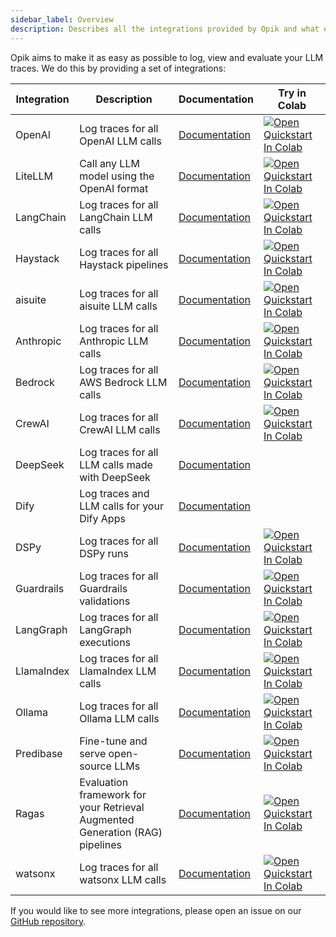```yaml
---
sidebar_label: Overview
description: Describes all the integrations provided by Opik and what each framework can be used for
---
```


Opik aims to make it as easy as possible to log, view and evaluate your LLM traces. We do this by providing a set of integrations:

| Integration | Description                                                                  | Documentation                                             | Try in Colab                                                                                                                                                                                                                        |
| ----------- | ---------------------------------------------------------------------------- | --------------------------------------------------------- | ----------------------------------------------------------------------------------------------------------------------------------------------------------------------------------------------------------------------------------- |
| OpenAI      | Log traces for all OpenAI LLM calls                                          | [Documentation](/docs/tracing/integrations/openai)        | [![Open Quickstart In Colab](https://colab.research.google.com/assets/colab-badge.svg)](https://colab.research.google.com/github/comet-ml/opik/blob/master/apps/opik-documentation/documentation/docs/cookbook/openai.ipynb)        |
| LiteLLM     | Call any LLM model using the OpenAI format                                   | [Documentation](/docs/tracing/integrations/litellm)       | [![Open Quickstart In Colab](https://colab.research.google.com/assets/colab-badge.svg)](https://colab.research.google.com/github/comet-ml/opik/blob/master/apps/opik-documentation/documentation/docs/cookbook/litellm.ipynb)       |
| LangChain   | Log traces for all LangChain LLM calls                                       | [Documentation](/docs/tracing/integrations/langchain)     | [![Open Quickstart In Colab](https://colab.research.google.com/assets/colab-badge.svg)](https://colab.research.google.com/github/comet-ml/opik/blob/master/apps/opik-documentation/documentation/docs/cookbook/langchain.ipynb)     |
| Haystack    | Log traces for all Haystack pipelines                                        | [Documentation](/docs/tracing/integrations/haystack)      | [![Open Quickstart In Colab](https://colab.research.google.com/assets/colab-badge.svg)](https://colab.research.google.com/github/comet-ml/opik/blob/master/apps/opik-documentation/documentation/docs/cookbook/haystack.ipynb)      |
| aisuite     | Log traces for all aisuite LLM calls                                         | [Documentation](/docs/tracing/integrations/aisuite)       | [![Open Quickstart In Colab](https://colab.research.google.com/assets/colab-badge.svg)](https://colab.research.google.com/github/comet-ml/opik/blob/master/apps/opik-documentation/documentation/docs/cookbook/aisuite.ipynb)       |
| Anthropic   | Log traces for all Anthropic LLM calls                                       | [Documentation](/docs/tracing/integrations/anthropic)     | [![Open Quickstart In Colab](https://colab.research.google.com/assets/colab-badge.svg)](https://colab.research.google.com/github/comet-ml/opik/blob/master/apps/opik-documentation/documentation/docs/cookbook/anthropic.ipynb)     |
| Bedrock     | Log traces for all AWS Bedrock LLM calls                                     | [Documentation](/docs/tracing/integrations/bedrock)       | [![Open Quickstart In Colab](https://colab.research.google.com/assets/colab-badge.svg)](https://colab.research.google.com/github/comet-ml/opik/blob/master/apps/opik-documentation/documentation/docs/cookbook/bedrock.ipynb)       |
| CrewAI      | Log traces for all CrewAI LLM calls                                          | [Documentation](/docs/tracing/integrations/crewai)        | [![Open Quickstart In Colab](https://colab.research.google.com/assets/colab-badge.svg)](https://colab.research.google.com/github/comet-ml/opik/blob/master/apps/opik-documentation/documentation/docs/cookbook/crewai.ipynb)        |
| DeepSeek    | Log traces for all LLM calls made with DeepSeek                              | [Documentation](/tracing/integrations/deepseek.mdx)       |                                                                                                                                                                                                                                     |
| Dify        | Log traces and LLM calls for your Dify Apps                                  | [Documentation](/docs/tracing/integrations/dify)          |                                                                                                                                                                                                                                     |
| DSPy        | Log traces for all DSPy runs                                                 | [Documentation](/docs/tracing/integrations/dspy)          | [![Open Quickstart In Colab](https://colab.research.google.com/assets/colab-badge.svg)](https://colab.research.google.com/github/comet-ml/opik/blob/master/apps/opik-documentation/documentation/docs/cookbook/dspy.ipynb)          |
| Guardrails  | Log traces for all Guardrails validations                                    | [Documentation](/docs/tracing/integrations/guardrails-ai) | [![Open Quickstart In Colab](https://colab.research.google.com/assets/colab-badge.svg)](https://colab.research.google.com/github/comet-ml/opik/blob/master/apps/opik-documentation/documentation/docs/cookbook/guardrails-ai.ipynb) |
| LangGraph   | Log traces for all LangGraph executions                                      | [Documentation](/docs/tracing/integrations/langgraph)     | [![Open Quickstart In Colab](https://colab.research.google.com/assets/colab-badge.svg)](https://colab.research.google.com/github/comet-ml/opik/blob/master/apps/opik-documentation/documentation/docs/cookbook/langgraph.ipynb)     |
| LlamaIndex  | Log traces for all LlamaIndex LLM calls                                      | [Documentation](/docs/tracing/integrations/llama_index)   | [![Open Quickstart In Colab](https://colab.research.google.com/assets/colab-badge.svg)](https://colab.research.google.com/github/comet-ml/opik/blob/master/apps/opik-documentation/documentation/docs/cookbook/llama-index.ipynb)   |
| Ollama      | Log traces for all Ollama LLM calls                                          | [Documentation](/docs/tracing/integrations/ollama)        | [![Open Quickstart In Colab](https://colab.research.google.com/assets/colab-badge.svg)](https://colab.research.google.com/github/comet-ml/opik/blob/master/apps/opik-documentation/documentation/docs/cookbook/ollama.ipynb)        |
| Predibase   | Fine-tune and serve open-source LLMs                                         | [Documentation](/docs/tracing/integrations/predibase)     | [![Open Quickstart In Colab](https://colab.research.google.com/assets/colab-badge.svg)](https://colab.research.google.com/github/comet-ml/opik/blob/master/apps/opik-documentation/documentation/docs/cookbook/predibase.ipynb)     |
| Ragas       | Evaluation framework for your Retrieval Augmented Generation (RAG) pipelines | [Documentation](/docs/tracing/integrations/ragas)         | [![Open Quickstart In Colab](https://colab.research.google.com/assets/colab-badge.svg)](https://colab.research.google.com/github/comet-ml/opik/blob/master/apps/opik-documentation/documentation/docs/cookbook/ragas.ipynb)         |
| watsonx     | Log traces for all watsonx LLM calls                                         | [Documentation](/docs/tracing/integrations/watsonx)       | [![Open Quickstart In Colab](https://colab.research.google.com/assets/colab-badge.svg)](https://colab.research.google.com/github/comet-ml/opik/blob/master/apps/opik-documentation/documentation/docs/cookbook/watsonx.ipynb)       |

If you would like to see more integrations, please open an issue on our [GitHub repository](https://github.com/comet-ml/opik/issues/new/choose).
